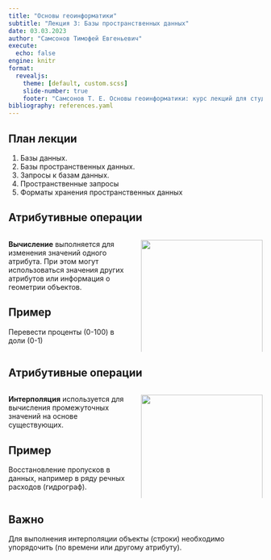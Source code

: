 ```yaml
---
title: "Основы геоинформатики"
subtitle: "Лекция 3: Базы пространственных данных"
date: 03.03.2023
author: "Самсонов Тимофей Евгеньевич"
execute:
  echo: false
engine: knitr
format:
  revealjs: 
    theme: [default, custom.scss]
    slide-number: true
    footer: "Самсонов Т. Е. Основы геоинформатики: курс лекций для студентов географического факультета МГУ"
bibliography: references.yaml
---
```


## План лекции

1.  Базы данных.
2.  Базы пространственных данных.
3.  Запросы к базам данных.
4.  Пространственные запросы
5.  Форматы хранения пространственных данных

## Атрибутивные операции

::: columns
::: {.column width="50%"}
**Вычисление** выполняется для изменения значений одного атрибута. При этом могут использоваться значения других атрибутов или информация о геометрии объектов.

::: callout-tip
## Пример

Перевести проценты (0-100) в доли (0-1)
:::
:::

::: {.column width="50%"}
![](images/recalc.svg){width="100%"}
:::
:::

## Атрибутивные операции

::: columns
::: {.column width="50%"}
**Интерполяция** используется для вычисления промежуточных значений на основе существующих.

::: callout-tip
## Пример

Восстановление пропусков в данных, например в ряду речных расходов (гидрограф).
:::

:::

::: {.column width="50%"}
![](images/interp.svg){width="100%"}
:::
:::

::: callout-important
## Важно

Для выполнения интерполяции объекты (строки) необходимо упорядочить (по времени или другому атрибуту).
:::
